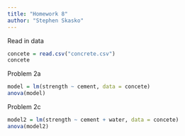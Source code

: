 ```yaml
---
title: "Homework 8"
author: "Stephen Skasko"
---
```


Read in data

```r
concete = read.csv("concrete.csv")
concete
```

Problem 2a

```r
model = lm(strength ~ cement, data = concete)
anova(model)
```

Problem 2c

```r
model2 = lm(strength ~ cement + water, data = concete)
anova(model2)

```
